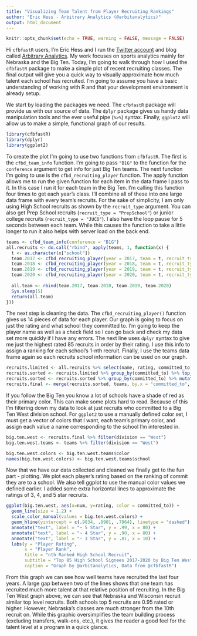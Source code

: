 ```yaml
---
title: "Visualizing Team Talent from Player Recruiting Rankings"
author: "Eric Hess - Arbitrary Analytics (@arbitanalytics)"
output: html_document
---
```


```r
knitr::opts_chunk$set(echo = TRUE, warning = FALSE, message = FALSE)
```

Hi ```cfbfastR``` users, I'm Eric Hess and I run the [Twitter account](https://twitter.com/arbitanalytics) and blog called [Arbitrary Analytics](https://arbitraryanalytics.com/). My work focuses on sports analytics mainly for Nebraska and the Big Ten. Today, I'm going to walk through how I used the ```cfbfastR``` package to make a simple plot of recent recruiting classes. The final output will give you a quick way to visually approximate how much talent each school has recruited. I'm going to assume you have a basic understanding of working with R and that your development environment is already setup.

We start by loading the packages we need. The ```cfbfastR``` package will provide us with our source of data. The ```dplyr``` package gives us handy data manipulation tools and the ever useful pipe (```%>%```) syntax. Finally, ```ggplot2``` will allow us to make a simple, functional graph of our results.

```r
library(cfbfastR)
library(dplyr)
library(ggplot2)
```

To create the plot I'm going to use two functions from ```cfbfastR```. The first is the ```cfbd_team_info``` function. I'm going to pass ```"B1G"``` to the function for the ```conference``` argument to get info for just Big Ten teams. The next function I'm going to use is the ```cfbd_recruiting_player``` function. The apply function allows me to run the given function for each item in the data frame I pass to it. In this case I run it for each team in the Big Ten. I'm calling this function four times to get each year's class. I'll combine all of these into one large data frame with every team's recruits. For the sake of simplicity, I am only using High School recruits as shown by the ```recruit_type``` argument. You can also get Prep School recruits (```recruit_type = "PrepSchool"```) or junior college recruits (```recruit_type = "JUCO"```). I also have the loop pause for 5 seconds between each team. While this causes the function to take a little longer to run it also helps with server load on the back end.

```r
teams <- cfbd_team_info(conference = "B1G")
all.recruits <- do.call("rbind", apply(teams, 1, function(x) {
  t <- as.character(x["school"])
  team.2017 <- cfbd_recruiting_player(year = 2017, team = t, recruit_type = "HighSchool")
  team.2018 <- cfbd_recruiting_player(year = 2018, team = t, recruit_type = "HighSchool")
  team.2019 <- cfbd_recruiting_player(year = 2019, team = t, recruit_type = "HighSchool")
  team.2020 <- cfbd_recruiting_player(year = 2020, team = t, recruit_type = "HighSchool")
  
  all.team <- rbind(team.2017, team.2018, team.2019, team.2020)
  Sys.sleep(5)
  return(all.team)
}))

```

The next step is cleaning the data. The ```cfbd_recruiting_player()``` function gives us 14 pieces of data for each player. Our graph is going to focus on just the rating and what school they committed to. I'm going to keep the player name as well as a check field so I can go back and check my data set more quickly if I have any errors. The next line uses ```dplyr``` syntax to give me just the highest rated 85 recruits in order by their rating. I use this info to assign a ranking for each school's 1-nth recruit. Finally, I use the teams data frame again so each recruits school information can be used on our graph.

```r
recruits.limited <- all.recruits %>% select(name, rating, committed_to)
recruits.sorted <- recruits.limited %>% group_by(committed_to) %>% top_n(85, rating) %>% arrange(committed_to, -rating)
recruits.sorted <- recruits.sorted %>% group_by(committed_to) %>% mutate(num = row_number())
recruits.final <- merge(recruits.sorted, teams, by.x = "committed_to", by.y = "school")
```

If you follow the Big Ten you know a lot of schools have a shade of red as their primary color. This can make some plots hard to read. Because of this I'm filtering down my data to look at just recruits who committed to a Big Ten West division school. For ```ggplot2``` to use a manually defined color set, I must get a vector of colors that I want, each team's primary color, and assign each value a name corresponding to the school I'm interested in.

```r
big.ten.west <- recruits.final %>% filter(division == "West")
big.ten.west.teams <- teams %>% filter(division == "West")

big.ten.west.colors <- big.ten.west.teams$color
names(big.ten.west.colors) <- big.ten.west.teams$school
```

Now that we have our data collected and cleaned we finally get to the fun part - plotting. We plot each player's rating based on the ranking of commit they are to a school. We also tell ggplot to use the manual color values we defined earlier. I added some extra horizontal lines to approximate the ratings of 3, 4, and 5 star recruits.

```r
ggplot(big.ten.west, aes(x=num, y=rating, color = committed_to)) + 
  geom_line(size = 1.2) +
  scale_color_manual(values = big.ten.west.colors) +
  geom_hline(yintercept = c(.9834, .8901, .7964), linetype = "dashed") +
  annotate("text", label = "~ 5 Star", y = .99, x = 80) +
  annotate("text", label = "~ 4 Star", y = .90, x = 80) +
  annotate("text", label = "~ 3 Star", y = .81, x = 10) +
  labs(y = "Player Rating",
       x = "Player Rank",
       title = "nth Ranked High School Recruit",
       subtitle = "Top 85 High School Signees 2017-2020 by Big Ten West Program",
       caption = "Graph by @arbitanalytics, Data from @cfbfastR")
```

From this graph we can see how well teams have recruited the last four years. A large gap between two of the lines shows that one team has recruited much more talent at that relative position of recruiting. In the Big Ten West graph above, we can see that Nebraska and Wisconsin recruit similar top level recruits. Both schools top 5 recruits are 0.95 rated or higher. However, Nebraska's classes are much stronger from the 10th recruit on. While this graphic oversimplifies the team building process (excluding transfers, walk-ons, etc.), it gives the reader a good feel for the talent level at a program in a quick glance.

